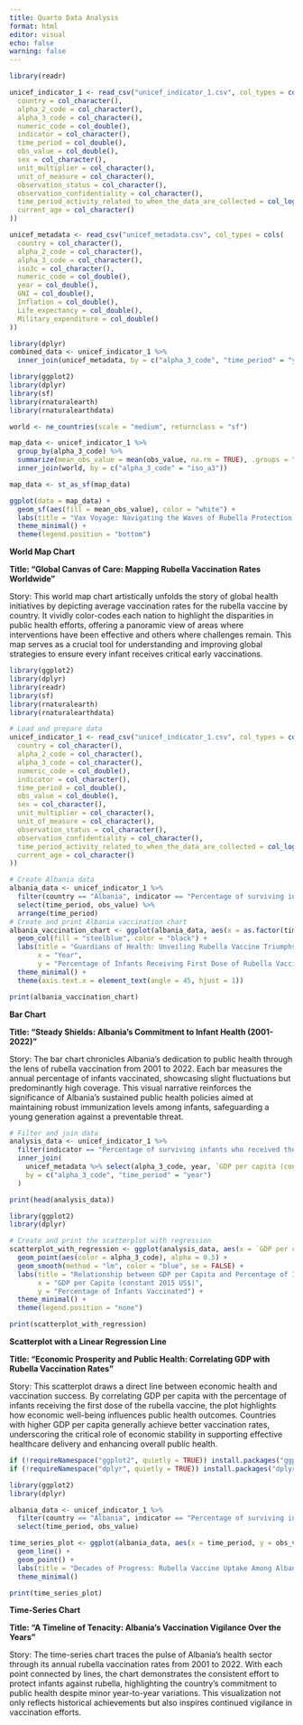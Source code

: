 ```yaml
---
title: Quarto Data Analysis
format: html
editor: visual
echo: false
warning: false
---
```


```r
library(readr)

unicef_indicator_1 <- read_csv("unicef_indicator_1.csv", col_types = cols(
  country = col_character(),
  alpha_2_code = col_character(),
  alpha_3_code = col_character(),
  numeric_code = col_double(),
  indicator = col_character(),
  time_period = col_double(),
  obs_value = col_double(),
  sex = col_character(),
  unit_multiplier = col_character(),
  unit_of_measure = col_character(),
  observation_status = col_character(),
  observation_confidentiality = col_character(),
  time_period_activity_related_to_when_the_data_are_collected = col_logical(),
  current_age = col_character()
))

unicef_metadata <- read_csv("unicef_metadata.csv", col_types = cols(
  country = col_character(),
  alpha_2_code = col_character(),
  alpha_3_code = col_character(),
  iso3c = col_character(),
  numeric_code = col_double(),
  year = col_double(),
  GNI = col_double(),
  Inflation = col_double(),
  Life_expectancy = col_double(),
  Military_expenditure = col_double()
))
```

```r
library(dplyr)
combined_data <- unicef_indicator_1 %>%
  inner_join(unicef_metadata, by = c("alpha_3_code", "time_period" = "year"))
```

```r
library(ggplot2)
library(dplyr)
library(sf)
library(rnaturalearth)
library(rnaturalearthdata)

world <- ne_countries(scale = "medium", returnclass = "sf")

map_data <- unicef_indicator_1 %>%
  group_by(alpha_3_code) %>%
  summarize(mean_obs_value = mean(obs_value, na.rm = TRUE), .groups = "drop") %>%
  inner_join(world, by = c("alpha_3_code" = "iso_a3"))

map_data <- st_as_sf(map_data)

ggplot(data = map_data) +
  geom_sf(aes(fill = mean_obs_value), color = "white") +
  labs(title = "Vax Voyage: Navigating the Waves of Rubella Protection for Infants") +
  theme_minimal() +
  theme(legend.position = "bottom")

```

**World Map Chart**

**Title: “Global Canvas of Care: Mapping Rubella Vaccination Rates Worldwide”**

Story: This world map chart artistically unfolds the story of global health initiatives by depicting average vaccination rates for the rubella vaccine by country. It vividly color-codes each nation to highlight the disparities in public health efforts, offering a panoramic view of areas where interventions have been effective and others where challenges remain. This map serves as a crucial tool for understanding and improving global strategies to ensure every infant receives critical early vaccinations.

```r
library(ggplot2)
library(dplyr)
library(readr)
library(sf)
library(rnaturalearth)
library(rnaturalearthdata)

# Load and prepare data
unicef_indicator_1 <- read_csv("unicef_indicator_1.csv", col_types = cols(
  country = col_character(),
  alpha_2_code = col_character(),
  alpha_3_code = col_character(),
  numeric_code = col_double(),
  indicator = col_character(),
  time_period = col_double(),
  obs_value = col_double(),
  sex = col_character(),
  unit_multiplier = col_character(),
  unit_of_measure = col_character(),
  observation_status = col_character(),
  observation_confidentiality = col_character(),
  time_period_activity_related_to_when_the_data_are_collected = col_logical(),
  current_age = col_character()
))

# Create Albania data
albania_data <- unicef_indicator_1 %>%
  filter(country == "Albania", indicator == "Percentage of surviving infants who received the first dose of rubella-containing vaccine") %>%
  select(time_period, obs_value) %>%
  arrange(time_period)
# Create and print Albania vaccination chart
albania_vaccination_chart <- ggplot(albania_data, aes(x = as.factor(time_period), y = obs_value)) +
  geom_col(fill = "steelblue", color = "black") +  
  labs(title = "Guardians of Health: Unveiling Rubella Vaccine Triumphs in Albanian Infants",
       x = "Year",
       y = "Percentage of Infants Receiving First Dose of Rubella Vaccine") +
  theme_minimal() +  
  theme(axis.text.x = element_text(angle = 45, hjust = 1))

print(albania_vaccination_chart)
```

**Bar Chart**

**Title: “Steady Shields: Albania’s Commitment to Infant Health (2001-2022)”**

Story: The bar chart chronicles Albania’s dedication to public health through the lens of rubella vaccination from 2001 to 2022. Each bar measures the annual percentage of infants vaccinated, showcasing slight fluctuations but predominantly high coverage. This visual narrative reinforces the significance of Albania’s sustained public health policies aimed at maintaining robust immunization levels among infants, safeguarding a young generation against a preventable threat.

```r
# Filter and join data
analysis_data <- unicef_indicator_1 %>%
  filter(indicator == "Percentage of surviving infants who received the first dose of rubella-containing vaccine") %>%
  inner_join(
    unicef_metadata %>% select(alpha_3_code, year, `GDP per capita (constant 2015 US$)`),
    by = c("alpha_3_code", "time_period" = "year")
  )

print(head(analysis_data))

library(ggplot2)
library(dplyr)

# Create and print the scatterplot with regression
scatterplot_with_regression <- ggplot(analysis_data, aes(x = `GDP per capita (constant 2015 US$)`, y = obs_value)) +
  geom_point(aes(color = alpha_3_code), alpha = 0.5) + 
  geom_smooth(method = "lm", color = "blue", se = FALSE) +  
  labs(title = "Relationship between GDP per Capita and Percentage of Infants Receiving First Dose of Rubella Vaccine",
       x = "GDP per Capita (constant 2015 US$)",
       y = "Percentage of Infants Vaccinated") +
  theme_minimal() + 
  theme(legend.position = "none")

print(scatterplot_with_regression)
```

**Scatterplot with a Linear Regression Line**

**Title: “Economic Prosperity and Public Health: Correlating GDP with Rubella Vaccination Rates”**

Story: This scatterplot draws a direct line between economic health and vaccination success. By correlating GDP per capita with the percentage of infants receiving the first dose of the rubella vaccine, the plot highlights how economic well-being influences public health outcomes. Countries with higher GDP per capita generally achieve better vaccination rates, underscoring the critical role of economic stability in supporting effective healthcare delivery and enhancing overall public health.

```r
if (!requireNamespace("ggplot2", quietly = TRUE)) install.packages("ggplot2")
if (!requireNamespace("dplyr", quietly = TRUE)) install.packages("dplyr")

library(ggplot2)
library(dplyr)

albania_data <- unicef_indicator_1 %>%
  filter(country == "Albania", indicator == "Percentage of surviving infants who received the first dose of rubella-containing vaccine") %>%
  select(time_period, obs_value)

time_series_plot <- ggplot(albania_data, aes(x = time_period, y = obs_value)) +
  geom_line() +
  geom_point() +
  labs(title = "Decades of Progress: Rubella Vaccine Uptake Among Albanian Infants (2001-2022)", x = "Year", y = "Vaccination Rate (%)") +
  theme_minimal()

print(time_series_plot)
```

**Time-Series Chart**

**Title: “A Timeline of Tenacity: Albania’s Vaccination Vigilance Over the Years”**

Story: The time-series chart traces the pulse of Albania’s health sector through its annual rubella vaccination rates from 2001 to 2022. With each point connected by lines, the chart demonstrates the consistent effort to protect infants against rubella, highlighting the country’s commitment to public health despite minor year-to-year variations. This visualization not only reflects historical achievements but also inspires continued vigilance in vaccination efforts.

